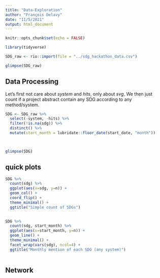 ```yaml
---
title: "Data-Exploration"
author: "François Delavy"
date: "11/5/2021"
output: html_document
---
```


```r
knitr::opts_chunk$set(echo = FALSE)

library(tidyverse)

SDG_raw <- rio::import(file = "../sdg_hackathon_data.csv")

```


```r
glimpse(SDG_raw)
```

## Data Processing

Let's first not care about _system_ and _hits_, only about _svg_. We then just count if a project abstract contain any SDG according to any method/system.  

```r
SDG <- SDG_raw %>% 
  select(-system, -hits) %>%
  filter(!is.na(sdg)) %>%
  distinct() %>%
  mutate(start_month = lubridate::floor_date(start_date, "month"))

  
```

```r
glimpse(SDG)
```

## quick plots

```r
SDG %>% 
  count(sdg) %>%
  ggplot(aes(x=sdg, y=n)) +
  geom_col() + 
  coord_flip() +
  theme_minimal() +
  ggtitle("Simple count of SDGs")
  
```

```r
SDG %>% 
  count(sdg, start_month) %>%
  ggplot(aes(x=start_month, y=n)) +
  geom_line() + 
  theme_minimal() +
  facet_wrap(vars(sdg), ncol=4) +
  ggtitle("Monthly mention of each SDG (any system)")
  
```

## Network









